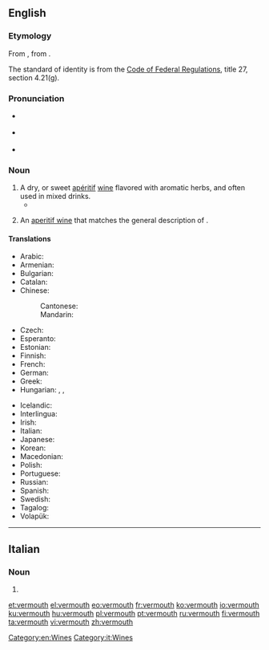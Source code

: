 ==English==
{{wikipedia}}

===Etymology===
From {{etyl|fr|en}} {{m|fr|vermout}}, from {{etyl|de|en}} {{m|de|Wermut||wormwood}}.

The standard of identity is from the [[s:Code of Federal Regulations|Code of Federal Regulations]], title 27, section 4.21(g).

===Pronunciation===
* {{a|RP}} {{IPA|/vəˈmuːθ/|/ˈvɜːməθ/|lang=en}}
* {{a|GA}} {{IPA|/vɚˈmuθ/|lang=en}}
* {{rhymes|uːθ|lang=en}}

===Noun===
{{en-noun|~}}

# A dry, or sweet [[apéritif]] [[wine]] flavored with aromatic herbs, and often used in mixed drinks.
#* {{quote-book|year=1956|author=[[w:Delano Ames|Delano Ames]]|title=Crime out of Mind|chapter=14|url=http://openlibrary.org/works/OL5915292W|passage=He gazed around until on the lid of a spinet he spotted a promising collection of bottles, gin, whiskey, '''vermouth''' and sherry, mixed with violin bows, a flute, a toppling pile of books, six volumes of Grove's Dictionary mingled with paperback thrillers, a guitar without any strings, a pair of binoculars, a meerschaum pipe and a jar half-full of wasps and apricot jam.}}
# {{lb|en|US|_|[[standard of identity]]}} An [[aperitif wine]] that matches the general description of {{term||vermouth}}.

====Translations====
{{trans-top|wine infused with herbs}}
* Arabic: {{t|ar|فِيرْمُوت|m|tr=firmut}}
* Armenian: {{t|hy|վերմուտ}}
* Bulgarian: {{t|bg|вермут|m}}
* Catalan: {{t+|ca|vermut|m}}
* Chinese:
*: Cantonese: {{t|yue|威末酒|tr=wai1 mut6 zau2|sc=Hani}}
*: Mandarin: {{t+|cmn|味美思|tr=wèiměisī|sc=Hani}}
* Czech: {{t+|cs|vermut|m}}
* Esperanto: {{t|eo|vermuto}}
* Estonian: {{t|et|vermut}}
* Finnish: {{t+|fi|vermutti}}
* French: {{t+|fr|vermouth|m}}
* German: {{t+|de|Wermut|m}}
* Greek: {{t+|el|βερμούτ|n}}
* Hungarian: {{t+|hu|vermut}}, {{t+|hu|ürmös}}, {{t+|hu|ürmösbor}}
{{trans-mid}}
* Icelandic: {{t|is|vermút|n}}
* Interlingua: {{t|ia|vermut}}
* Irish: {{t|ga|fíon mormónta|m}}
* Italian: {{t|it|vermut|m}}
* Japanese: {{t|ja|ベルモット|tr=berumotto|sc=Jpan}}
* Korean: {{t|ko|베르무트|tr=Bereumuteu|sc=Kore}}
* Macedonian: {{t|mk|вермут|m|tr=vérmut}}
* Polish: {{t+|pl|wermut|m}}
* Portuguese: {{t+|pt|vermute|m}}
* Russian: {{t+|ru|ве́рмут|m}}
* Spanish: {{t+|es|vermú|m}}
* Swedish: {{t|sv|vermouth|c}}
* Tagalog: {{t|tl|bermut}}
* Volapük: {{t|vo|vemut}}
{{trans-bottom}}

[[Category:en:Wines]]

----

==Italian==

===Noun===
{{head|it|noun}}

# {{l|en|vermouth}}

[[Category:it:Wines]]

[[et:vermouth]]
[[el:vermouth]]
[[eo:vermouth]]
[[fr:vermouth]]
[[ko:vermouth]]
[[io:vermouth]]
[[ku:vermouth]]
[[hu:vermouth]]
[[pl:vermouth]]
[[pt:vermouth]]
[[ru:vermouth]]
[[fi:vermouth]]
[[ta:vermouth]]
[[vi:vermouth]]
[[zh:vermouth]]